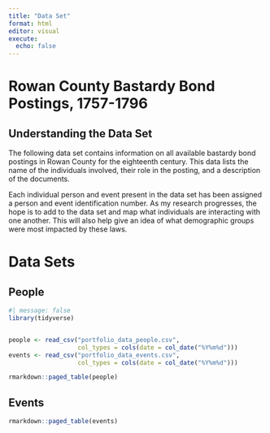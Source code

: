 ```yaml
---
title: "Data Set"
format: html
editor: visual
execute: 
  echo: false
---
```


# Rowan County Bastardy Bond Postings, 1757-1796

## Understanding the Data Set

The following data set contains information on all available bastardy bond postings in Rowan County for the eighteenth century. This data lists the name of the individuals involved, their role in the posting, and a description of the documents.

Each individual person and event present in the data set has been assigned a person and event identification number. As my research progresses, the hope is to add to the data set and map what individuals are interacting with one another. This will also help give an idea of what demographic groups were most impacted by these laws.

# Data Sets

## People


```r
#| message: false
library(tidyverse)


people <- read_csv("portfolio_data_people.csv", 
                   col_types = cols(date = col_date("%Y%m%d")))
events <- read_csv("portfolio_data_events.csv", 
                   col_types = cols(date = col_date("%Y%m%d")))

rmarkdown::paged_table(people)

```


## Events 


```r
rmarkdown::paged_table(events)
```

